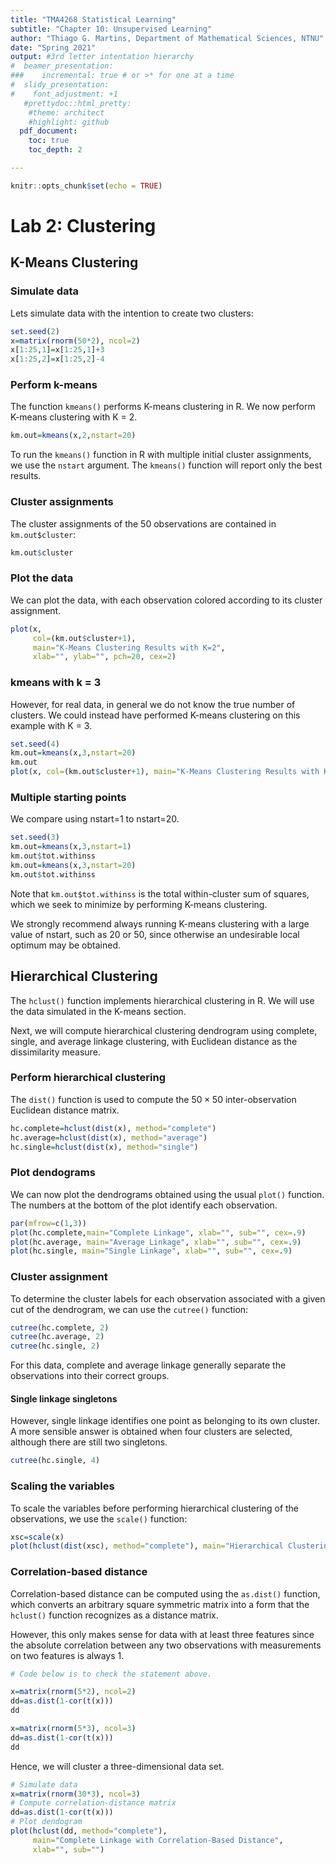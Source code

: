 ```yaml
---
title: "TMA4268 Statistical Learning"
subtitle: "Chapter 10: Unsupervised Learning"
author: "Thiago G. Martins, Department of Mathematical Sciences, NTNU"
date: "Spring 2021"
output: #3rd letter intentation hierarchy
#  beamer_presentation:
###    incremental: true # or >* for one at a time
#  slidy_presentation:
#    font_adjustment: +1  
   #prettydoc::html_pretty:
    #theme: architect
    #highlight: github
  pdf_document:
    toc: true
    toc_depth: 2

---
```


```r
knitr::opts_chunk$set(echo = TRUE)
```

# Lab 2: Clustering

## K-Means Clustering

### Simulate data

Lets simulate data with the intention to create two clusters:

```r
set.seed(2)
x=matrix(rnorm(50*2), ncol=2)
x[1:25,1]=x[1:25,1]+3
x[1:25,2]=x[1:25,2]-4
```

### Perform k-means

The function `kmeans()` performs K-means clustering in R. We now perform K-means clustering with K = 2.

```r
km.out=kmeans(x,2,nstart=20)
```

To run the `kmeans()` function in R with multiple initial cluster assignments,
we use the `nstart` argument. The `kmeans()` function will report only the best results.

### Cluster assignments

The cluster assignments of the 50 observations are contained in `km.out$cluster`:

```r
km.out$cluster
```

### Plot the data

We can plot the data, with each observation colored according to its cluster assignment.

```r
plot(x, 
     col=(km.out$cluster+1), 
     main="K-Means Clustering Results with K=2", 
     xlab="", ylab="", pch=20, cex=2)
```

### kmeans with k = 3

However, for real data, in general we do not know
the true number of clusters. We could instead have performed K-means
clustering on this example with K = 3.

```r
set.seed(4)
km.out=kmeans(x,3,nstart=20)
km.out
plot(x, col=(km.out$cluster+1), main="K-Means Clustering Results with K=3", xlab="", ylab="", pch=20, cex=2)
```

### Multiple starting points

We compare using nstart=1 to nstart=20.

```r
set.seed(3)
km.out=kmeans(x,3,nstart=1)
km.out$tot.withinss
km.out=kmeans(x,3,nstart=20)
km.out$tot.withinss
```

Note that `km.out$tot.withinss` is the total within-cluster sum of squares,
which we seek to minimize by performing K-means clustering.

We strongly recommend always running K-means clustering with a large
value of nstart, such as 20 or 50, since otherwise an undesirable local
optimum may be obtained.

## Hierarchical Clustering

The `hclust()` function implements hierarchical clustering in R.
We will use the data simulated in the K-means section.

Next, we will compute hierarchical
clustering dendrogram using complete, single, and average linkage clustering,
with Euclidean distance as the dissimilarity measure.

### Perform hierarchical clustering

The `dist()` function is used
to compute the $50 \times 50$ inter-observation Euclidean distance matrix.

```r
hc.complete=hclust(dist(x), method="complete")
hc.average=hclust(dist(x), method="average")
hc.single=hclust(dist(x), method="single")
```

### Plot dendograms

We can now plot the dendrograms obtained using the usual `plot()` function.
The numbers at the bottom of the plot identify each observation.

```r
par(mfrow=c(1,3))
plot(hc.complete,main="Complete Linkage", xlab="", sub="", cex=.9)
plot(hc.average, main="Average Linkage", xlab="", sub="", cex=.9)
plot(hc.single, main="Single Linkage", xlab="", sub="", cex=.9)
```

### Cluster assignment

To determine the cluster labels for each observation associated with a
given cut of the dendrogram, we can use the `cutree()` function:

```r
cutree(hc.complete, 2)
cutree(hc.average, 2)
cutree(hc.single, 2)
```

For this data, complete and average linkage generally separate the observations
into their correct groups. 

#### Single linkage singletons

However, single linkage identifies one point
as belonging to its own cluster. A more sensible answer is obtained when
four clusters are selected, although there are still two singletons.

```r
cutree(hc.single, 4)
```

### Scaling the variables

To scale the variables before performing hierarchical clustering of the
observations, we use the `scale()` function:

```r
xsc=scale(x)
plot(hclust(dist(xsc), method="complete"), main="Hierarchical Clustering with Scaled Features")
```

### Correlation-based distance

Correlation-based distance can be computed using the `as.dist()` function, 
which converts an arbitrary square symmetric matrix into a form that
the `hclust()` function recognizes as a distance matrix. 

However, this only
makes sense for data with at least three features since the absolute correlation
between any two observations with measurements on two features is
always 1. 

```r
# Code below is to check the statement above.

x=matrix(rnorm(5*2), ncol=2)
dd=as.dist(1-cor(t(x)))
dd

x=matrix(rnorm(5*3), ncol=3)
dd=as.dist(1-cor(t(x)))
dd
```

Hence, we will cluster a three-dimensional data set.

```r
# Simulate data
x=matrix(rnorm(30*3), ncol=3)
# Compute correlation-distance matrix
dd=as.dist(1-cor(t(x)))
# Plot dendogram
plot(hclust(dd, method="complete"), 
     main="Complete Linkage with Correlation-Based Distance", 
     xlab="", sub="")
```
